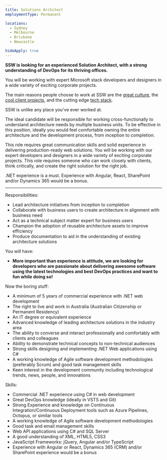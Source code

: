 ```yaml
---
title: Solutions Architect
employmentType: Permanent

locations: 
  - Sydney
  - Melbourne
  - Brisbane
  - Newcastle

hideApply: true
---
```

        
**SSW is looking for an experienced Solution Architect, with a strong understanding of DevOps for its thriving offices.**

You will be working with expert Microsoft stack developers and designers in a wide variety of exciting corporate projects.  

The main reasons people choose to work at SSW are the [great culture](https://www.ssw.com.au/company/culture), the [cool client projects](https://www.ssw.com.au/company/clients), and the cutting edge [tech stack](https://www.ssw.com.au/consulting).  

SSW is unlike any place you've ever worked at.

The ideal candidate will be responsible for working cross-functionally to understand architecture needs by multiple business units. To be effective in this position, ideally you would feel comfortable owning the entire architecture and the development process, from inception to completion. 

This role requires great communication skills and solid experience in delivering production-ready web solutions. You will be working with our expert developers and designers in a wide variety of exciting corporate projects. This role requires someone who can work closely with clients, think critically, and create the right solution for the right job.

.NET experience is a must. Experience with Angular, React, SharePoint and/or Dynamics 365 would be a bonus.

---

Responsibilities:

* Lead architecture initiatives from inception to completion
* Collaborate with business users to create architecture in alignment with business need
* Act as a technical subject matter expert for business users
* Champion the adoption of reusable architecture assets to improve efficiency
* Produce documentation to aid in the understanding of existing architecture solutions

You will have:

* **More important than experience is attitude, we are looking for developers who are passionate about delivering awesome software using the latest technologies and best DevOps practices and want to fun while doing so!**

Now the boring stuff:

* A minimum of 5 years of commercial experience with .NET web development
* The right to live and work in Australia (Australian Citizenship or Permanent Residency)
* An IT degree or equivalent experience
* Advanced knowledge of leading architecture solutions in the industry area
* The ability to converse and interact professionally and comfortably with clients and colleagues
* Ability to demonstrate technical concepts to non-technical audiences
* Strong skills designing and implementing .NET Web applications using C#
* A working knowledge of Agile software development methodologies (preferably Scrum) and good task management skills
* Keen interest in the development community including technological trends, news, people, and innovations

Skills:

* Commercial .NET experience using C# in web development
* Great DevOps knowledge (ideally in VSTS and Git)
* Strong Experience and knowledge on Continuous Integration/Continuous Deployment tools such as Azure Pipelines, Octopus, or similar tools
* A working knowledge of Agile software development methodologies
* Good task and email management skills
* Web API applications using C# and SQL Server
* A good understanding of XML, HTML5, CSS3
* JavaScript Frameworks: jQuery, Angular and/or TypeScript
* Experience with Angular or React, Dynamics 365 (CRM) and/or SharePoint experience would be a bonus
